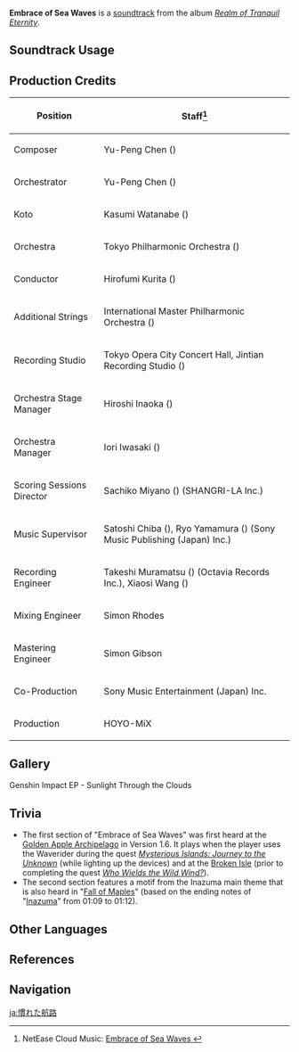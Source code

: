 {{Soundtrack Infobox
|image          = Realm of Tranquil Eternity.png
|album          = Realm of Tranquil Eternity
|disc           = 2
|number         = 58
|featured       =
|featured2      =
|featured3      =
|featured_disc  =
|featured_disc2 =
|featured_disc3 =
|youtube_id     = rzKS04LZ7VQ
|spotify_id     = 31RAsxl0XswqibKAeeAza7
|previous       = Serpent's Tragedy
|next           = Duel in the Mist
}}
'''Embrace of Sea Waves''' is a [[soundtrack]] from the album ''[[Realm of Tranquil Eternity]]''.

==Soundtrack Usage==
{{Soundtrack Usage
|quest    = Setting Sail//cutscene
|location = Golden Apple Archipelago//fog; red sky
|domain   = Temple of the Star Latitudes;;The Ancient Azure Stars (Domain)
|eventgameplay = Summertime Odyssey/Temple of the Star Latitudes
}}

==Production Credits==
{| class="wikitable"
! Position
! Staff<ref>NetEase Cloud Music: [https://music.163.com/#/song?id=1879108746 Embrace of Sea Waves {{zh|熟悉的航程}}]</ref>
|-
! Composer
| Yu-Peng Chen ({{zh|陈致逸}})
|-
! Orchestrator
| Yu-Peng Chen ({{zh|陈致逸}})
|-
! Koto
| Kasumi Watanabe ({{ja|渡邊 香澄}})
|-
! Orchestra
| Tokyo Philharmonic Orchestra ({{ja|東京フィルハーモニー交響楽団}})
|-
! Conductor
| Hirofumi Kurita ({{ja|栗田 博文}})
|-
! Additional Strings
| International Master Philharmonic Orchestra ({{zh|国际首席爱乐乐团}})
|-
! Recording Studio
| Tokyo Opera City Concert Hall, Jintian Recording Studio ({{zh|金田录音棚}})
|-
! Orchestra Stage Manager
| Hiroshi Inaoka ({{ja|稲岡 宏司}})
|-
! Orchestra Manager
| Iori Iwasaki ({{ja|岩崎 井織}})
|-
! Scoring Sessions Director
| Sachiko Miyano ({{ja|宮野 幸子}}) (SHANGRI-LA Inc.)
|-
! Music Supervisor
| Satoshi Chiba ({{ja|千葉 智史}}), Ryo Yamamura ({{ja|山村 涼}}) (Sony Music Publishing (Japan) Inc.)
|-
! Recording Engineer
| Takeshi Muramatsu ({{ja|村松 健}}) (Octavia Records Inc.), Xiaosi Wang ({{zh|王小四}})
|-
! Mixing Engineer
| Simon Rhodes
|-
! Mastering Engineer
| Simon Gibson
|-
! Co-Production
| Sony Music Entertainment (Japan) Inc.
|-
! Production
| HOYO-MiX
|}

==Gallery==
<gallery>
Genshin Impact EP - Sunlight Through the Clouds
</gallery>

==Trivia==
*The first section of "Embrace of Sea Waves" was first heard at the [[Golden Apple Archipelago/1.6|Golden Apple Archipelago]] in Version 1.6. It plays when the player uses the Waverider during the quest ''[[Mysterious Islands: Journey to the Unknown]]'' (while lighting up the devices) and at the [[Broken Isle/1.6|Broken Isle]] (prior to completing the quest ''[[Who Wields the Wild Wind?]]'').
* The second section features a motif from the Inazuma main theme that is also heard in "[[Fall of Maples]]" (based on the ending notes of "[[Inazuma (Soundtrack)|Inazuma]]" from 01:09 to 01:12).

==Other Languages==
{{Other Languages
|en      = Embrace of Sea Waves
|zhs     = 熟悉的航程
|zhs_rm  = Shúxī de Hángchéng
|zht     = 熟悉的航程
|zht_rm  = Shóuxī de Hángchéng
|zh_tl   = 
|ja      = 慣れた航路
|ja_rm   = Nareta Kouro
|ja_tl   = Familiar Sea Route
}}

==References==
{{Reflist}}

==Navigation==
{{Soundtrack Navbox|Realm of Tranquil Eternity}}

[[ja:慣れた航路]]